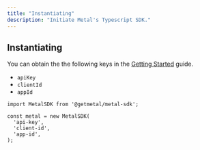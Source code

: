 ```yaml
---
title: "Instantiating"
description: "Initiate Metal's Typescript SDK."
---
```


## Instantiating
You can obtain the the following keys in the [Getting Started](/create-app) guide.

- `apiKey`
- `clientId`
- `appId`

```
import MetalSDK from '@getmetal/metal-sdk';

const metal = new MetalSDK(
  'api-key',
  'client-id',
  'app-id',
);
```
